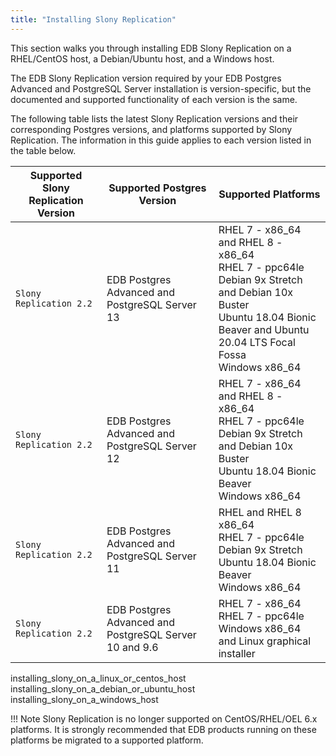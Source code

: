 ```yaml
---
title: "Installing Slony Replication"
---
```


<div id="installing_slony" class="registered_link"></div>

This section walks you through installing EDB Slony Replication on a RHEL/CentOS host, a Debian/Ubuntu host, and a Windows host.

The EDB Slony Replication version required by your EDB Postgres Advanced and PostgreSQL Server installation is version-specific, but the documented and supported functionality of each version is the same.

The following table lists the latest Slony Replication versions and their corresponding Postgres versions, and platforms supported by Slony Replication. The information in this guide applies to each version listed in the table below.

| **Supported Slony Replication Version** | **Supported Postgres Version**                         | **Supported Platforms**                                                                                                                                                                     |
| --------------------------------------- | -------------------------------------------------------| ------------------------------------------------------------------------------------------------------------------------------------------------------------------------------------------- |
| `Slony Replication 2.2`                 | EDB Postgres Advanced and PostgreSQL Server 13         | RHEL 7 - x86_64 and RHEL 8 - x86_64 <br/>RHEL 7 - ppc64le <br/>Debian 9x Stretch and Debian 10x Buster <br/>Ubuntu 18.04 Bionic Beaver and Ubuntu 20.04 LTS Focal Fossa <br/>Windows x86_64 |
| `Slony Replication 2.2`                 | EDB Postgres Advanced and PostgreSQL Server 12         | RHEL 7 - x86_64 and RHEL 8 - x86_64 <br/>RHEL 7 - ppc64le <br/>Debian 9x Stretch and Debian 10x Buster <br/>Ubuntu 18.04 Bionic Beaver <br/>Windows x86_64                                  |
| `Slony Replication 2.2`                 | EDB Postgres Advanced and PostgreSQL Server 11         | RHEL  and RHEL 8 x86_64 <br/>RHEL 7 - ppc64le <br/>Debian 9x Stretch <br/>Ubuntu 18.04 Bionic Beaver <br/>Windows x86_64                                                                    |
| `Slony Replication 2.2`                 | EDB Postgres Advanced and PostgreSQL Server 10 and 9.6 | RHEL 7 - x86_64 <br/>RHEL 7 - ppc64le <br/>Windows x86_64 and Linux graphical installer                                                                                                     |

<div class="toctree" maxdepth="3">

installing_slony_on_a_linux_or_centos_host installing_slony_on_a_debian_or_ubuntu_host installing_slony_on_a_windows_host

</div>

!!! Note
    Slony Replication is no longer supported on CentOS/RHEL/OEL 6.x platforms. It is strongly recommended that EDB products running on these platforms be migrated to a supported platform.
